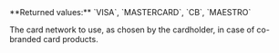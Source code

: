 <ResponseField name="PreferredCardNetwork" type="string" >    
**Returned values:** `VISA`, `MASTERCARD`, `CB`, `MAESTRO`

The card network to use, as chosen by the cardholder, in case of co-branded card products.  
</ResponseField>